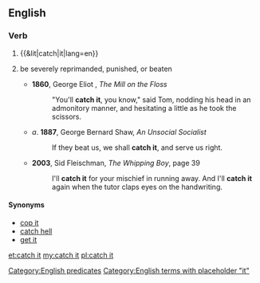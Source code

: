 ==English==

===Verb===
{{en-verb|head=[[catch]] [[it]]|catches it|catching it|caught it}}

# {{&lit|catch|it|lang=en}}
# {{label|en|idiomatic}} be severely reprimanded, punished, or beaten
#* '''1860''', George Eliot , ''The Mill on the Floss''
#*: "You'll '''catch it''', you know," said Tom, nodding his head in an admonitory manner, and hesitating a little as he took the scissors.
#* ''a''. '''1887''', George Bernard Shaw, ''An Unsocial Socialist''
#*: If they beat us, we shall '''catch it''', and serve us right.
#* '''2003''', Sid Fleischman, ''The Whipping Boy'', page 39
#*: I'll '''catch it''' for your mischief in running away. And I'll '''catch it''' again when the tutor claps eyes on the handwriting.

====Synonyms====
* [[cop it]]
* [[catch hell]]
* [[get it]]

[[Category:English predicates]]
[[Category:English terms with placeholder "it"]]

[[et:catch it]]
[[my:catch it]]
[[pl:catch it]]